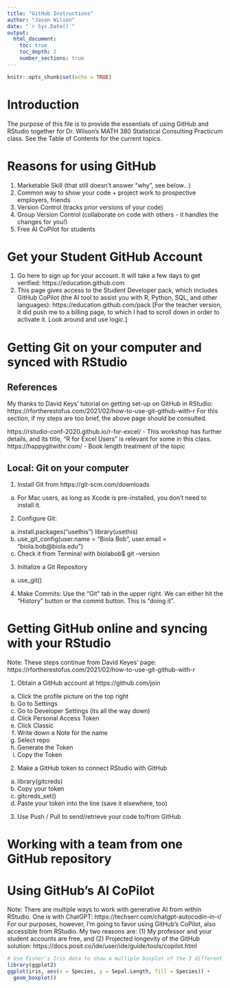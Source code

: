 ```yaml
---
title: "GitHub Instructions"
author: "Jason Wilson"
date: "`r Sys.Date()`"
output: 
  html_document:
    toc: true
    toc_depth: 2
    number_sections: true
---
```


```r
knitr::opts_chunk$set(echo = TRUE)
```

# Introduction
The purpose of this file is to provide the essentials of using GitHub and RStudio together for Dr. Wilson's MATH 380 Statistical Consulting Practicum class.  See the Table of Contents for the current topics.


# Reasons for using GitHub

1. Marketable Skill (that still doesn't answer "why", see below...)
2. Common way to show your code + project work to prospective employers, friends
3. Version Control (tracks prior versions of your code)
4. Group Version Control (collaborate on code with others - it handles the changes for you!)
5. Free AI CoPilot for students

# Get your Student GitHub Account

1. Go here to sign up for your account.  It will take a few days to get verified: https://education.github.com
2. This page gives access to the Student Developer pack, which includes GitHub CoPilot (the AI tool to assist you with R, Python, SQL, and other languages): https://education.github.com/pack
[For the teacher version, it did push me to a billing page, to which I had to scroll down in order to activate it.  Look around and use logic.]

# Getting Git on your computer and synced with RStudio
## References
My thanks to David Keys' tutorial on getting set-up on GitHub in RStudio:
https://rfortherestofus.com/2021/02/how-to-use-git-github-with-r
For this section, if my steps are too brief, the above page should be consulted.  

https://rstudio-conf-2020.github.io/r-for-excel/ - This workshop has further details, and its title, "R for Excel Users" is relevant for some in this class.
https://happygitwithr.com/ - Book length treatment of the topic

## Local: Git on your computer
1. Install Git from https://git-scm.com/downloads
  a. For Mac users, as long as Xcode is pre-installed, you don't need to install it.
2. Configure Git:
  a. install.packages("usethis")
     library(usethis)
  b. use_git_config(user.name = "Biola Bob", user.email = "biola.bob@biola.edu")
  c. Check it from Terminal with biolabob$ git --version
3. Initialize a Git Repository
  a. use_git()
4. Make Commits: Use the "Git" tab in the upper right.  We can either hit the "History" button or the commit button.  This is "doing it".


# Getting GitHub online and syncing with your RStudio
Note: These steps continue from David Keyes' page:
https://rfortherestofus.com/2021/02/how-to-use-git-github-with-r

1. Obtain a GitHub account at https://github.com/join
  a. Click the profile picture on the top right
  b. Go to Settings
  c. Go to Developer Settings (its all the way down)
  d. Click Personal Access Token
  e. Click Classic
  f. Write down a Note for the name
  g. Select repo
  h. Generate the Token
  i. Copy the Token

2. Make a GitHub token to connect RStudio with GitHub
  a. library(gitcreds)
  b. Copy your token
  c. gitcreds_set()
  d. Paste your token into the line (save it elsewhere, too)
3. Use Push / Pull to send/retrieve your code to/from GitHub
  

# Working with a team from one GitHub repository


# Using GitHub's AI CoPilot
Note: There are multiple ways to work with generative AI from within RStudio.  One is with ChatGPT:
https://techserr.com/chatgpt-autocodin-in-r/
For our purposes, however, I'm going to favor using GitHub's CoPilot, also accessible from RStudio.  My two reasons are: (1) My professor and your student accounts are free, and (2) Projected longevity of the GitHub solution:
https://docs.posit.co/ide/user/ide/guide/tools/copilot.html

```r
# Use Fisher's Iris data to show a multiple boxplot of the 3 different iris types, using the ggplot2 package
library(ggplot2)
ggplot(iris, aes(x = Species, y = Sepal.Length, fill = Species)) +
  geom_boxplot()

```

